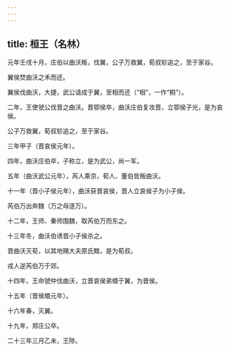 ```yaml
---
---
---
```

title: 桓王（名林）
---



元年壬戌十月，庄伯以曲沃叛，伐翼，公子万救翼，荀叔轸追之，至于家谷。

翼侯焚曲沃之禾而还。

翼侯伐曲沃，大捷，武公请成于翼，至相而还（“相”，一作“桐”）。

二年，王使虢公伐晋之曲沃。晋鄂侯卒，曲沃庄伯复攻晋，立鄂侯子光，是为哀侯。

公子万救翼，荀叔轸追之，至于家谷。　

三年甲子（晋哀侯元年）。

四年，曲沃庄伯卒，子称立，是为武公，尚一军。

五年（曲沃武公元年），芮人乘京，荀人、董伯皆叛曲沃。

十一年（晋小子侯元年），曲沃获晋哀侯，晋人立哀侯子为小子侯。

芮伯万出奔魏（万之母逐万）。

十二年，王师、秦师围魏，取芮伯万而东之。

十三年冬，曲沃伯诱晋小子侯杀之。

晋曲沃灭荀，以其地赐大夫原氏黯，是为荀叔。

戎人逆芮伯万于郊。

十四年，王命虢仲伐曲沃，立晋哀侯弟缗于翼，为晋侯。

十五年（晋侯缗元年）。

十六年春，灭翼。

十九年，郑庄公卒。

二十三年三月乙未，王陟。